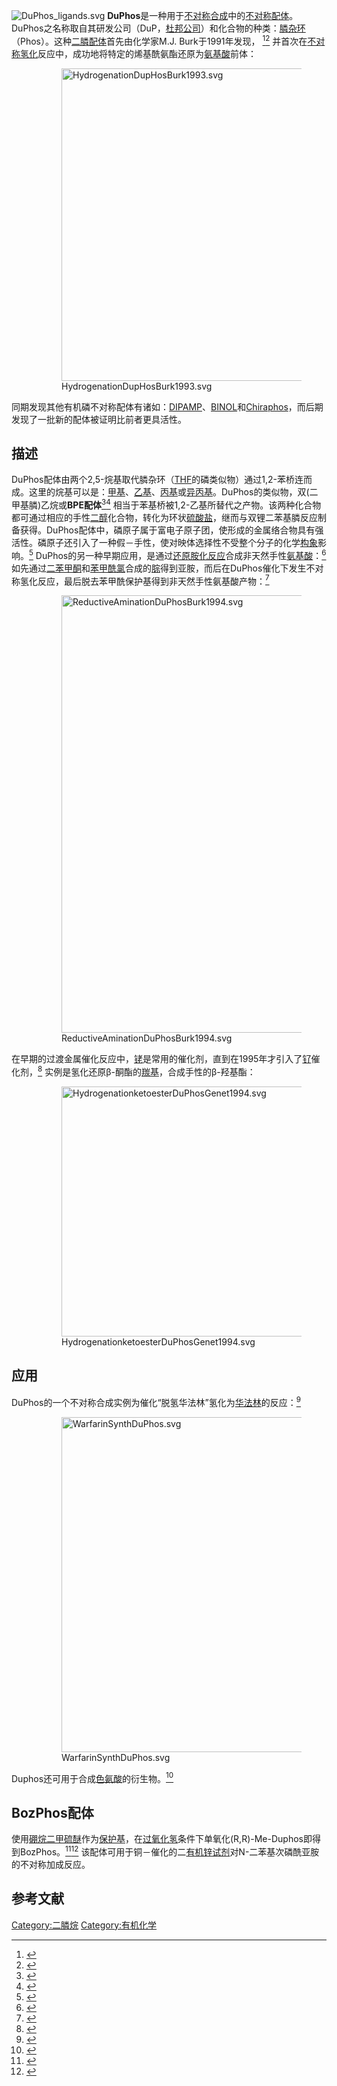 [[File:DuPhos_ligands.svg|frame]]
'''DuPhos'''是一种用于[[不对称合成|不对称合成]]中的[[配体|不对称配体]]。DuPhos之名称取自其研发公司（DuP，[[杜邦公司|杜邦公司]]）和化合物的种类：[[膦杂环|膦杂环]]（Phos）。这种[[二膦|二膦]][[配体|配体]]首先由化学家M.J. Burk于1991年发现， <ref>{{cite journal | last=Burk | first=Mark J. | title=C2-symmetric bis(phospholanes) and their use in highly enantioselective hydrogenation reactions | journal=Journal of the American Chemical Society | publisher=American Chemical Society (ACS) | volume=113 | issue=22 | year=1991 | issn=0002-7863 | doi=10.1021/ja00022a047 | pages=8518–8519}}</ref><ref>{{cite journal | last=Burk | first=Mark J. | last2=Feaster | first2=John E. | last3=Nugent | first3=William A. | last4=Harlow | first4=Richard L. | title=Preparation and use of C2-symmetric bis(phospholanes): production of .alpha.-amino acid derivatives via highly enantioselective hydrogenation reactions | journal=Journal of the American Chemical Society | publisher=American Chemical Society (ACS) | volume=115 | issue=22 | year=1993 | issn=0002-7863 | doi=10.1021/ja00075a031 | pages=10125–10138}} </ref> 
并首次在[[不对称氢化|不对称氢化]]反应中，成功地将特定的烯基酰氨酯还原为[[氨基酸|氨基酸]]前体：
:[[File:HydrogenationDupHosBurk1993.svg|500px]]
同期发现其他有机磷不对称配体有诸如：[[DIPAMP|DIPAMP]]、[[BINOL|BINOL]]和[[Chiraphos|Chiraphos]]，而后期发现了一批新的配体被证明比前者更具活性。
==描述==
DuPhos配体由两个2,5-烷基取代膦杂环（[[THF|THF]]的磷类似物）通过1,2-苯桥连而成。这里的烷基可以是：[[甲基|甲基]]、[[乙基|乙基]]、[[丙基|丙基]]或[[异丙基|异丙基]]。DuPhos的类似物，双(二甲基膦)乙烷或'''BPE配体'''<ref>{{cite journal | last=Burk | first=Mark J. | last2=Feaster | first2=John E. | last3=Harlow | first3=Richard L. | title=New electron-rich chiral phosphines for asymmetric catalysis | journal=Organometallics | publisher=American Chemical Society (ACS) | volume=9 | issue=10 | year=1990 | issn=0276-7333 | doi=10.1021/om00160a010 | pages=2653–2655}}</ref><ref>{{cite journal | last=Burk | first=Mark J. | last2=Feaster | first2=John E. | last3=Harlow | first3=Richard L. | title=New chiral phospholanes; Synthesis, characterization, and use in asymmetric hydrogenation reactions | journal=Tetrahedron: Asymmetry | publisher=Elsevier BV | volume=2 | issue=7 | year=1991 | issn=0957-4166 | doi=10.1016/s0957-4166(00)86109-1 | pages=569–592}}</ref> 相当于苯基桥被1,2-乙基所替代之产物。该两种化合物都可通过相应的手性[[二醇|二醇]]化合物，转化为环状[[硫酸盐|硫酸盐]]，继而与双锂二苯基膦反应制备获得。DuPhos配体中，磷原子属于富电子原子团，使形成的金属络合物具有强活性。磷原子还引入了一种假－手性，使对映体选择性不受整个分子的化学[[构象|构象]]影响。<ref>{{cite journal | last=Crépy | first=Karen V. L. | last2=Imamoto | first2=Tsuneo | title=Recent Developments in Catalytic Asymmetric Hydrogenation Employing P-Chirogenic Diphosphine Ligands | journal=Advanced Synthesis & Catalysis | publisher=Wiley-Blackwell | volume=345 | issue=12 | year=2003 | issn=1615-4150 | doi=10.1002/adsc.200390031 | pages=79–101}} </ref> 
DuPhos的另一种早期应用，是通过[[还原胺化反应|还原胺化反应]]合成非天然手性[[氨基酸|氨基酸]]：<ref>{{cite journal | last=Burk | first=Mark J. | last2=Feaster | first2=John E. | title=Enantioselective hydrogenation of the C:N group: a catalytic asymmetric reductive amination procedure | journal=Journal of the American Chemical Society | publisher=American Chemical Society (ACS) | volume=114 | issue=15 | year=1992 | issn=0002-7863 | doi=10.1021/ja00041a067 | pages=6266–6267}}</ref> 如先通过[[二苯甲酮|二苯甲酮]]和[[苯甲酰氯|苯甲酰氯]]合成的[[腙|腙]]得到亚胺，而后在DuPhos催化下发生不对称氢化反应，最后脱去苯甲酰保护基得到非天然手性氨基酸产物：<ref>{{cite journal | last=Burk | first=Mark J. | last2=Martinez | first2=Jose P. | last3=Feaster | first3=John E. | last4=Cosford | first4=Nick | title=Catalytic asymmetric reductive amination of ketones via highly enantioselective hydrogenation of the CN double bond | journal=Tetrahedron | publisher=Elsevier BV | volume=50 | issue=15 | year=1994 | issn=0040-4020 | doi=10.1016/s0040-4020(01)89375-3 | pages=4399–4428}}</ref>
:[[File:ReductiveAminationDuPhosBurk1994.svg|700px]]
在早期的过渡金属催化反应中，[[铑|铑]]是常用的催化剂，直到在1995年才引入了[[钌|钌]]催化剂，<ref>{{cite journal | last=Genêt | first=J.P. | last2=Ratovelomanana-Vidal | first2=V. | last3=Caño de Andrade | first3=M.C. | last4=Pfister | first4=X. | last5=Guerreiro | first5=P. | last6=Lenoir | first6=J.Y. | title=Practical asymmetric hydrogenation of β-keto esters at atmospheric pressure using chiral Ru (II) catalysts | journal=Tetrahedron Letters | publisher=Elsevier BV | volume=36 | issue=27 | year=1995 | issn=0040-4039 | doi=10.1016/0040-4039(95)00873-b | pages=4801–4804}}</ref> 实例是氢化还原β-酮酯的[[羰基|羰基]]，合成手性的β-羟基酯：
:[[File:HydrogenationketoesterDuPhosGenet1994.svg|400px]]
==应用==
DuPhos的一个不对称合成实例为催化“脱氢华法林”氢化为[[华法林|华法林]]的反应：<ref>{{cite journal | last=Robinson | first=Andrea | last2=Li | first2=Hui-Yin | last3=Feaster | first3=John | title=The first practical asymmetric synthesis of R and S-Warfarin | journal=Tetrahedron Letters | publisher=Elsevier BV | volume=37 | issue=46 | year=1996 | issn=0040-4039 | doi=10.1016/0040-4039(96)01796-0 | pages=8321–8324}}</ref>
:[[File:WarfarinSynthDuPhos.svg|536px]] 
Duphos还可用于合成[[色氨酸|色氨酸]]的衍生物。<ref>{{cite journal | last=Hoerrner | first=R. Scott | last2=Askin | first2=David | last3=Volante | first3=R.P. | last4=Reider | first4=Paul J. | title=A highly enantioselective asymmetric hydrogenation route to β-(2R,3S)-methyltryptophan | journal=Tetrahedron Letters | publisher=Elsevier BV | volume=39 | issue=21 | year=1998 | issn=0040-4039 | doi=10.1016/s0040-4039(98)00604-2 | pages=3455–3458}}</ref>
==BozPhos配体==
使用[[乙硼烷|硼烷二甲硫醚]]作为[[保护基|保护基]]，在[[过氧化氢|过氧化氢]]条件下单氧化(R,R)-Me-Duphos即得到BozPhos。<ref>{{OrgSynth | year = 2006 | volume = 83 | pages = 1 | prep = v83p0001 | title = Preparation of enantiomerically pure (''R'',''R'')-BozPhos | author = Alexandre Côté, Jean-Nicolas Desrosiers, Alessandro A. Boezio, and André B. Charette}}</ref><ref>{{OrgSynth | year = 2006 | volume = 83 | pages = 5 | prep = v83p0005 | title = Preparation of enantiomerically enriched (1''S'')-1-Phenylpropan-1-amine hydrochloride by a catalytic addition of diorganozinc reagents to imines | author = Jean-Nicolas Desrosiers, Alexandre Côté, Alessandro A. Boezio, and André B. Charette}}</ref> 
该配体可用于铜－催化的二[[有机锌试剂|有机锌试剂]]对N-二苯基次磷酰亚胺的不对称加成反应。
==参考文献==
{{reflist}}
[[Category:二膦烷|Category:二膦烷]]
[[Category:有机化学|Category:有机化学]]